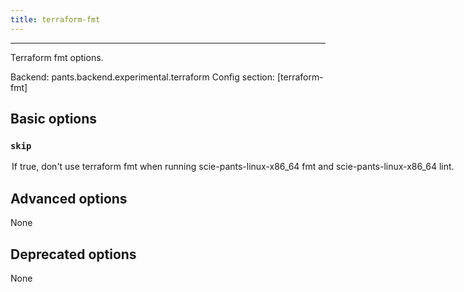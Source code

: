 ```yaml
---
title: terraform-fmt
---
```



---

Terraform fmt options.

Backend: <span className="color--primary">pants.backend.experimental.terraform</span>
Config section: <span className="color--primary">[terraform-fmt]</span>

<span className={styles.options}>

## Basic options

### `skip`

<Option
  cli_repr={`--[no-]terraform-fmt-skip`}
  env_repr='PANTS_TERRAFORM_FMT_SKIP'
  default_repr={`False`}
>

If true, don&#x27;t use `terraform fmt` when running `scie-pants-linux-x86_64 fmt` and `scie-pants-linux-x86_64 lint`.

</Option>

## Advanced options

None

## Deprecated options

None

</span>
